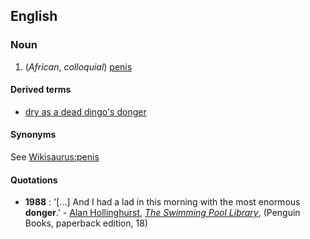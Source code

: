 ==English==
===Noun===
{{en-noun}}

#(''African'', ''colloquial'') [[penis]]

====Derived terms====
*[[dry as a dead dingo's donger]]

====Synonyms====
See [[Wikisaurus:penis]]

====Quotations====
*'''1988''' : '[...] And I had a lad in this morning with the most enormous '''donger'''.' - [[w:Alan Hollinghurst|Alan Hollinghurst]], ''[[w:The Swimming Pool Library|The Swimming Pool Library]]'', (Penguin Books, paperback edition, 18)